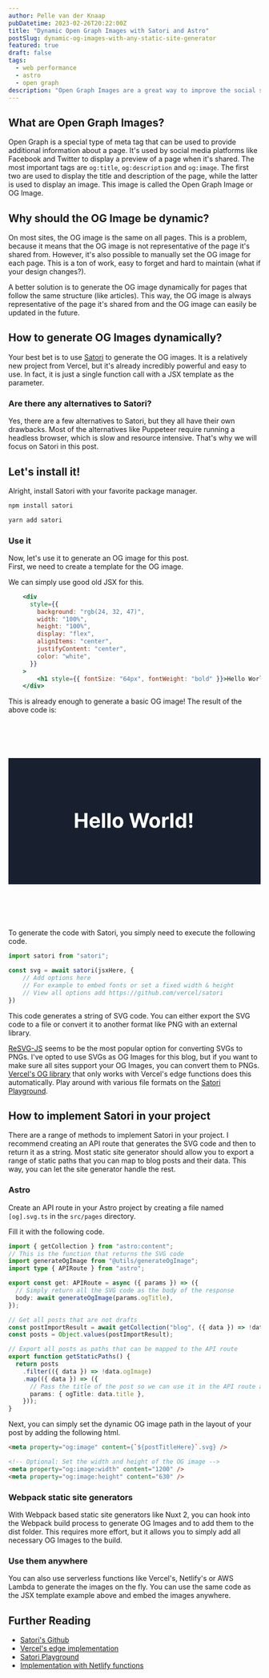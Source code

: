 ```yaml
---
author: Pelle van der Knaap
pubDatetime: 2023-02-26T20:22:00Z
title: "Dynamic Open Graph Images with Satori and Astro"
postSlug: dynamic-og-images-with-any-static-site-generator
featured: true
draft: false
tags:
  - web performance
  - astro
  - open graph
description: "Open Graph Images are a great way to improve the social sharing experience of your website. In this post I'll show you how to create them and how to generate them dynamically with any static site generator, like Astro, Nuxt or Next."
---
```


## What are Open Graph Images?
Open Graph is a special type of meta tag that can be used to provide additional information about a page. 
It's used by social media platforms like Facebook and Twitter to display a preview of a page when it's shared. 
The most important tags are `og:title`, `og:description` and `og:image`. 
The first two are used to display the title and description of the page, while the latter is used to display an image. 
This image is called the Open Graph Image or OG Image.

## Why should the OG Image be dynamic?
On most sites, the OG image is the same on all pages.
This is a problem, because it means that the OG image is not representative of the page it's shared from.
However, it's also possible to manually set the OG image for each page.
This is a ton of work, easy to forget and hard to maintain (what if your design changes?).

A better solution is to generate the OG image dynamically for pages that follow the same structure (like articles).
This way, the OG image is always representative of the page it's shared from and the OG image can easily be updated in the future.

## How to generate OG Images dynamically?
Your best bet is to use [Satori](https://github.com/vercel/satori) to generate the OG images.
It is a relatively new project from Vercel, but it's already incredibly powerful and easy to use.
In fact, it is just a single function call with a JSX template as the parameter.

### Are there any alternatives to Satori?
Yes, there are a few alternatives to Satori, but they all have their own drawbacks.
Most of the alternatives like Puppeteer require running a headless browser, which is slow and resource intensive.
That's why we will focus on Satori in this post.

## Let's install it!
Alright, install Satori with your favorite package manager.

```bash
npm install satori
```

```bash
yarn add satori
```

### Use it
Now, let's use it to generate an OG image for this post.  
First, we need to create a template for the OG image.

We can simply use good old JSX for this.

```jsx
    <div
      style={{
        background: "rgb(24, 32, 47)",
        width: "100%",
        height: "100%",
        display: "flex",
        alignItems: "center",
        justifyContent: "center",
        color: "white",
      }}
    >
        <h1 style={{ fontSize: "64px", fontWeight: "bold" }}>Hello World!</h1>
    </div>
```

This is already enough to generate a basic OG image!
The result of the above code is:

<svg style="width: 100%;height: 400px;" viewBox="0 0 800 400" xmlns="http://www.w3.org/2000/svg"><rect x="0" y="0" width="800" height="400" fill="rgb(24, 32, 47)"/><path fill="white" d="M220.9 220.9L211.0 220.9L211.0 174.4L220.9 174.4L220.9 193.6L240.9 193.6L240.9 174.4L250.7 174.4L250.7 220.9L240.9 220.9L240.9 201.7L220.9 201.7L220.9 220.9ZM274.5 221.6L274.5 221.6Q269.1 221.6 265.3 219.4Q261.4 217.2 259.3 213.2Q257.2 209.1 257.2 203.6L257.2 203.6Q257.2 198.2 259.3 194.2Q261.4 190.1 265.2 187.8Q269 185.5 274.1 185.5L274.1 185.5Q277.6 185.5 280.6 186.6Q283.6 187.7 285.8 189.9Q288.0 192.2 289.3 195.5Q290.5 198.8 290.5 203.3L290.5 203.3L290.5 205.9L261.1 205.9L261.1 199.9L281.4 199.9Q281.4 197.8 280.5 196.2Q279.6 194.6 278.0 193.7Q276.4 192.8 274.3 192.8L274.3 192.8Q272.1 192.8 270.4 193.8Q268.7 194.8 267.8 196.5Q266.8 198.2 266.8 200.2L266.8 200.2L266.8 205.9Q266.8 208.5 267.7 210.4Q268.7 212.3 270.5 213.3Q272.3 214.4 274.7 214.4L274.7 214.4Q276.3 214.4 277.6 213.9Q279.0 213.4 279.9 212.5Q280.9 211.6 281.4 210.3L281.4 210.3L290.3 210.9Q289.7 214.1 287.6 216.5Q285.5 218.9 282.1 220.3Q278.8 221.6 274.5 221.6ZM296.9 174.4L306.5 174.4L306.5 220.9L296.9 220.9L296.9 174.4ZM314.3 174.4L324.0 174.4L324.0 220.9L314.3 220.9L314.3 174.4ZM347.5 221.6L347.5 221.6Q342.2 221.6 338.3 219.3Q334.5 217.1 332.4 213.0Q330.3 208.9 330.3 203.6L330.3 203.6Q330.3 198.2 332.4 194.1Q334.5 190.1 338.3 187.8Q342.2 185.5 347.5 185.5L347.5 185.5Q352.8 185.5 356.6 187.8Q360.5 190.1 362.5 194.1Q364.6 198.2 364.6 203.6L364.6 203.6Q364.6 208.9 362.5 213.0Q360.5 217.1 356.6 219.3Q352.8 221.6 347.5 221.6ZM347.5 214.1L347.5 214.1Q349.9 214.1 351.5 212.7Q353.1 211.3 354.0 208.9Q354.8 206.6 354.8 203.5L354.8 203.5Q354.8 200.5 354.0 198.1Q353.1 195.7 351.5 194.3Q349.9 192.9 347.5 192.9L347.5 192.9Q345.1 192.9 343.4 194.3Q341.8 195.7 340.9 198.1Q340.1 200.5 340.1 203.5L340.1 203.5Q340.1 206.6 340.9 208.9Q341.8 211.3 343.4 212.7Q345.1 214.1 347.5 214.1ZM406.0 220.9L396.5 220.9L383.1 174.4L393.9 174.4L401.6 206.7L402.0 206.7L410.5 174.4L419.7 174.4L428.2 206.8L428.6 206.8L436.3 174.4L447.0 174.4L433.7 220.9L424.1 220.9L415.3 190.5L414.9 190.5L406.0 220.9ZM464.1 221.6L464.1 221.6Q458.8 221.6 454.9 219.3Q451.1 217.1 449.0 213.0Q446.9 208.9 446.9 203.6L446.9 203.6Q446.9 198.2 449.0 194.1Q451.1 190.1 454.9 187.8Q458.8 185.5 464.1 185.5L464.1 185.5Q469.4 185.5 473.2 187.8Q477.1 190.1 479.2 194.1Q481.3 198.2 481.3 203.6L481.3 203.6Q481.3 208.9 479.2 213.0Q477.1 217.1 473.2 219.3Q469.4 221.6 464.1 221.6ZM464.1 214.1L464.1 214.1Q466.5 214.1 468.2 212.7Q469.8 211.3 470.6 208.9Q471.4 206.6 471.4 203.5L471.4 203.5Q471.4 200.5 470.6 198.1Q469.8 195.7 468.2 194.3Q466.5 192.9 464.1 192.9L464.1 192.9Q461.7 192.9 460.1 194.3Q458.4 195.7 457.6 198.1Q456.8 200.5 456.8 203.5L456.8 203.5Q456.8 206.6 457.6 208.9Q458.4 211.3 460.1 212.7Q461.7 214.1 464.1 214.1ZM497.3 220.9L487.6 220.9L487.6 186.0L497.0 186.0L497.0 192.1L497.3 192.1Q498.3 188.8 500.5 187.2Q502.8 185.5 505.7 185.5L505.7 185.5Q506.5 185.5 507.3 185.6Q508.1 185.7 508.8 185.8L508.8 185.8L508.8 194.4Q508.1 194.2 506.9 194.1Q505.7 193.9 504.7 193.9L504.7 193.9Q502.5 193.9 500.9 194.8Q499.2 195.7 498.2 197.4Q497.3 199.0 497.3 201.2L497.3 201.2L497.3 220.9ZM513.8 174.4L523.4 174.4L523.4 220.9L513.8 220.9L513.8 174.4ZM544.0 221.5L544.0 221.5Q540.0 221.5 536.8 219.4Q533.6 217.4 531.7 213.3Q529.9 209.3 529.9 203.5L529.9 203.5Q529.9 197.5 531.8 193.5Q533.7 189.5 536.9 187.5Q540.2 185.5 544.0 185.5L544.0 185.5Q546.9 185.5 548.9 186.5Q550.9 187.5 552.1 189.0Q553.3 190.4 553.9 191.9L553.9 191.9L554.2 191.9L554.2 174.4L563.9 174.4L563.9 220.9L554.3 220.9L554.3 215.3L553.9 215.3Q553.3 216.8 552.0 218.2Q550.8 219.6 548.8 220.5Q546.8 221.5 544.0 221.5ZM547.1 213.8L547.1 213.8Q549.4 213.8 551.1 212.5Q552.7 211.2 553.6 208.9Q554.4 206.6 554.4 203.4L554.4 203.4Q554.4 200.3 553.6 198.0Q552.7 195.7 551.1 194.5Q549.4 193.2 547.1 193.2L547.1 193.2Q544.7 193.2 543.1 194.5Q541.4 195.8 540.6 198.1Q539.8 200.4 539.8 203.4L539.8 203.4Q539.8 206.5 540.6 208.8Q541.5 211.2 543.1 212.5Q544.7 213.8 547.1 213.8ZM573.3 174.4L583.4 174.4L582.5 206.9L574.2 206.9L573.3 174.4ZM578.3 221.5L578.3 221.5Q576.1 221.5 574.5 219.9Q572.9 218.3 572.9 216.0L572.9 216.0Q572.9 213.8 574.5 212.2Q576.1 210.6 578.3 210.6L578.3 210.6Q580.5 210.6 582.1 212.2Q583.8 213.8 583.8 216.0L583.8 216.0Q583.8 217.5 583.0 218.8Q582.3 220.0 581.0 220.8Q579.8 221.5 578.3 221.5Z "/></svg>

To generate the code with Satori, you simply need to execute the following code.
```js
import satori from "satori";

const svg = await satori(jsxHere, {
    // Add options here
    // For example to embed fonts or set a fixed width & height
    // View all options add https://github.com/vercel/satori
})
```
This code generates a string of SVG code.
You can either export the SVG code to a file or convert it to another format like PNG with an external library. 

[ReSVG-JS](https://github.com/yisibl/resvg-js) seems to be the most popular option for converting SVGs to PNGs.
I've opted to use SVGs as OG Images for this blog, but if you want to make sure all sites support your OG Images, you can convert them to PNGs.
[Vercel's OG library](https://vercel.com/docs/concepts/functions/edge-functions/og-image-generation) that only works with Vercel's edge functions does this automatically.
Play around with various file formats on the [Satori Playground](https://og-playground.vercel.app/).

## How to implement Satori in your project
There are a range of methods to implement Satori in your project.
I recommend creating an API route that generates the SVG code and then to return it as a string.
Most static site generator should allow you to export a range of static paths that you can map to blog posts and their data.
This way, you can let the site generator handle the rest.

### Astro
Create an API route in your Astro project by creating a file named `[og].svg.ts` in the `src/pages` directory.

Fill it with the following code.
```ts
import { getCollection } from "astro:content";
// This is the function that returns the SVG code
import generateOgImage from "@utils/generateOgImage";
import type { APIRoute } from "astro";

export const get: APIRoute = async ({ params }) => ({
  // Simply return all the SVG code as the body of the response
  body: await generateOgImage(params.ogTitle),
});

// Get all posts that are not drafts
const postImportResult = await getCollection("blog", ({ data }) => !data.draft);
const posts = Object.values(postImportResult);

// Export all posts as paths that can be mapped to the API route
export function getStaticPaths() {
  return posts
    .filter(({ data }) => !data.ogImage)
    .map(({ data }) => ({
      // Pass the title of the post so we can use it in the API route and as a static path
      params: { ogTitle: data.title },
    }));
}
```

Next, you can simply set the dynamic OG image path in the layout of your post by adding the following html.
```html
<meta property="og:image" content={`${postTitleHere}`.svg} />

<!-- Optional: Set the width and height of the OG image -->
<meta property="og:image:width" content="1200" />
<meta property="og:image:height" content="630" />
```

### Webpack static site generators
With Webpack based static site generators like Nuxt 2, you can hook into the Webpack build process to generate OG Images and to add them to the dist folder.
This requires more effort, but it allows you to simply add all necessary OG Images to the build.

### Use them anywhere
You can also use serverless functions like Vercel's, Netlify's or AWS Lambda to generate the images on the fly.
You can use the same code as the JSX template example above and embed the images anywhere.

## Further Reading
- [Satori's Github](https://github.com/vercel/satori)
- [Vercel's edge implementation](https://vercel.com/docs/concepts/functions/edge-functions/og-image-generation)
- [Satori Playground](https://og-playground.vercel.app/)
- [Implementation with Netlify functions](https://www.leereamsnyder.com/blog/dynamic-social-media-images-with-sveltekit-and-resvg-js)
